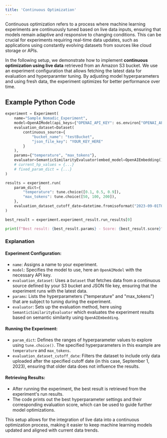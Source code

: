 ```yaml
---
title: 'Continuous Optimization'
---
```


Continuous optimization refers to a process where machine learning experiments are continuously tuned based on live data inputs, ensuring that models remain adaptive and responsive to changing conditions. This can be crucial for experiments requiring real-time data updates, such as applications using constantly evolving datasets from sources like cloud storage or APIs.

In the following setup, we demonstrate how to implement **continuous optimization using live data** retrieved from an Amazon S3 bucket. We use an experiment configuration that allows fetching the latest data for evaluation and hyperparamter tuning. By adjusting model hyperparameters and using fresh data, the experiment optimizes for better performance over time.

## Example Python Code

```python
experiment = Experiment(
    name="Sample_Nomadic_Experiment",
    model=OpenAIModel(api_keys={"OPENAI_API_KEY": os.environ["OPENAI_API_KEY"]}),
    evaluation_dataset=Dataset(
        continuous_source={
            "bucket_name": "testBucket",
            "json_file_key": "YOUR_KEY_HERE"
        }
    ),
    params={"temperature", "max_tokens"},
    evaluator=SemanticSimilarityEvaluator(embed_model=OpenAIEmbedding()),
    # current_hp_values = {...}
    # fixed_param_dict = {...}
)

results = experiment.run(
    param_dict={
        "temperature": tune.choice([0.1, 0.5, 0.9]),
        "max_tokens": tune.choice([50, 100, 200]),
    },
    evaluation_dataset_cutoff_date=datetime.fromisoformat("2023-09-01T00:00:00")
)

best_result = experiment.experiment_result.run_results[0]

print(f"Best result: {best_result.params} - Score: {best_result.score}")
```
### Explanation

#### Experiment Configuration:
- `name`: Assigns a name to your experiment.
- `model`: Specifies the model to use, here an `OpenAIModel` with the necessary API key.
- `evaluation_dataset`: Uses a `Dataset` that fetches data from a continuous source defined by your S3 bucket and JSON file key, ensuring that the experiment runs with the latest data.
- `params`: Lists the hyperparameters ("temperature" and "max_tokens") that are subject to tuning during the experiment.
- `evaluator`: Sets up the evaluation method, here using `SemanticSimilarityEvaluator` which evaluates the experiment results based on semantic similarity using `OpenAIEmbedding`.

#### Running the Experiment:
- `param_dict`: Defines the ranges of hyperparameter values to explore using `tune.choice()`. The specified hyperparameters in this example are `temperature` and `max_tokens`.
- `evaluation_dataset_cutoff_date`: Filters the dataset to include only data uploaded after the specified cutoff date (in this case, September 1, 2023), ensuring that older data does not influence the results.

#### Retrieving Results:
- After running the experiment, the best result is retrieved from the experiment's run results.
- The code prints out the best hyperparameter settings and their corresponding evaluation score, which can be used to guide further model optimizations.

This setup allows for the integration of live data into a continuous optimization process, making it easier to keep machine learning models updated and aligned with current data trends.
